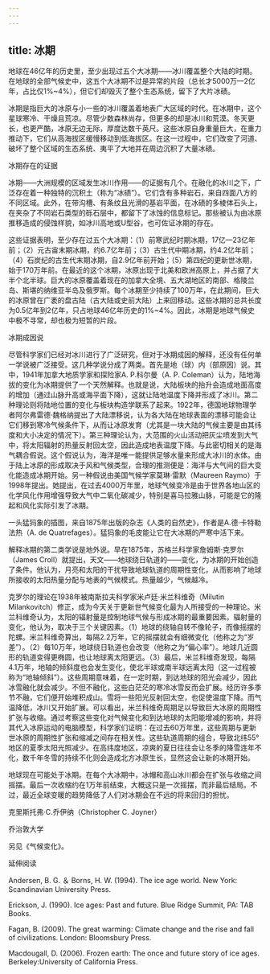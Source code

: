 ```yaml
---
---
---
```

title: 冰期
---




地球在46亿年的历史里，至少出现过五个大冰期——冰川覆盖整个大陆的时期。在地球的全部气候史中，这五个大冰期不过是异常的片段（总长才5000万—2亿年，占比仅1%~4%），但它们却毁灭了整个生态系统，留下了大片冰碛。

冰期是指巨大的冰原与小一些的冰川覆盖着地表广大区域的时代。在冰期中，这个星球寒冷、干燥且荒凉。尽管少数森林尚存，但更多的却是冰川和荒漠。冬天更长，也更严酷，冰原无边无际，厚度达数千英尺。这些冰原自身重量巨大，在重力推动下，它们从高海拔区缓慢移动到低海拔区。在这一过程中，它们改变了河道、破坏了整个区域的生态系统、夷平了大地并在周边沉积了大量冰碛。





冰期存在的证据


冰期——大洲规模的区域发生冰川作用——的证据有几个。在融化的冰川之下，广泛存在着一种独特的沉积土（称为“冰碛”）。它们含有多种岩石，来自四面八方的不同区域。此外，在带沟槽、有条纹且光滑的基岩平面，在冰碛的多棱体石头上，在夹杂了不同岩石类型的砾石层中，都留下了冰蚀的信息标记。那些被认为由冰原推移造成的侵蚀样貌，如冰川高地或U型谷，也可佐证冰期的存在。

这些证据表明，至少存在过五个大冰期：（1）前寒武纪时期冰期，17亿—23亿年前；（2）元古宙末期冰期，约6.7亿年前；（3）古生代中期冰期，约4.2亿年前；（4）石炭纪的古生代末期冰期，自2.9亿年前开始；（5）第四纪的更新世冰期，始于170万年前。在最近的这个冰期，冰原出现于北美和欧洲高原上，并占据了大半个北半球。巨大的冰原覆盖着现在的加拿大全境、五大湖地区的南部、格陵兰岛、斯堪的纳维亚半岛及俄罗斯。每个冰期至少持续了100万年，在此期间，巨大的冰原曾在广袤的盘古陆（古大陆或史前大陆）上来回移动。这些冰期的总共长度为0.5亿年到2亿年，只占地球46亿年历史的1%~4%。因此，冰期是地球气候史中极不寻常，却也极为短暂的片段。





冰期成因说


尽管科学家们已经对冰川进行了广泛研究，但对于冰期成因的解释，还没有任何单一学说被广泛接受。这几种学说分成了两类。首先是地（球）内（部原因）说。其中，1941年加拿大地质学家和探险家A. P.科尔曼（A. P. Coleman）认为，陆地海拔的变化为冰期提供了一个天然解释。也就是说，大陆板块的抬升会造成地面高度的增加（通过山脉升高或海平面下降），这就让陆地温度下降并形成了冰川。第二种理论则将陆地位置的变化与板块构造学联系了起来。1922年，德国地球物理学者阿尔弗雷德·魏格纳提出了大陆漂移说，认为各大陆在地球表面的漂移可能会让它们移到寒冷气候条件下，从而让冰原发育（尤其是一块大陆的气候主要是由其纬度和大小决定的情况下）。第三种理论认为，大范围的火山活动把灰尘喷发到大气中，将太阳辐射的热量反射回太空，因此造成地表温度下降。与此密切相关的是海气耦合假说。这个假说认为，海洋是唯一能提供足够水量来形成大冰川的水体。由于陆上冰原的形成取决于风和气候类型，合理的推测便是：海洋与大气间的巨大变化能造成冰期开始。另一种假说由美国气候学家莫琳·雷默（Maureen Raymo）于1998年提出。她提出，在过去4000万年里，地球气候变冷是由于世界各地山区的化学风化作用增强导致大气中二氧化碳减少，特别是喜马拉雅山脉，可能是它的隆起和风化实际引发了冰期。

一头猛犸象的插图，来自1875年出版的杂志《人类的自然史》，作者是A.德·卡特勒法热（A. de Quatrefages）。猛犸象的毛皮能让它在大冰期的严寒中活下来。



解释冰期的第二类学说是地外说。早在1875年，苏格兰科学家詹姆斯·克罗尔（James Croll）就提出，天文——地球绕日轨道的——变化，为冰期的开始创造了条件。他认为，月亮和太阳的干扰导致地球轨道的周期性变化，从而影响了地球所接收的太阳热量分配与地表的气候模式。热量越少，气候越冷。

克罗尔的理论在1938年被南斯拉夫科学家米卢廷·米兰科维奇（Milutin Milankovitch）修正，成为今天关于更新世气候变化最为人所接受的一种理论。米兰科维奇认为，太阳的辐射量是控制地球气候与形成冰期的最重要因素。辐射量的变化，他认为，取决于三个关键因素。（1）地球的绕轴自转不像轮子，而像摇摆的陀螺。米兰科维奇算出，每隔2.2万年，它的摇摆就会有细微变化（他称之为“岁差”）。（2）每10万年，地球绕日轨道也会改变（他称之为“偏心率”）。地球几近圆形的轨道变得更椭圆，也让地球离太阳更远。（3）最后，米兰科维奇发现，每隔4.1万年，地轴的倾斜度也会发生变化，使北半球或南半球远离太阳（这一过程被称为“地轴倾斜”）。这些周期意味着，在一定时期，到达地球的阳光会减少，因此冰雪融化就会减少。不但不融化，这些白茫茫的寒冷冰雪反而会扩展。经历许多季节不融，它们便开始堆积成山。雪将一些阳光反射回太空，也促使温度下降。而气温降低，冰川又开始扩展。可以看出，米兰科维奇周期足以导致巨大冰原的周期性扩张与收缩。通过考察这些变化对气候变化和到达地球的太阳能增减的影响，并将其代入冰原运动的电脑模型，科学家们证明：在过去60万年里，这些周期与更新世冰原的周期性扩张和缩减之间存在相关性。这些轨道周期的组合，导致北纬55°地区的夏季太阳光照减少。在高纬度地区，凉爽的夏日往往会让冬季的降雪连年不化，数千年冬雪的持续不化则会造成北方冰原生长，显然这会让新的冰期开始。

地球现在可能处于冰期。在每个大冰期中，冰帽和高山冰川都会在扩张与收缩之间摇摆。最后一次收缩约在1万年前结束，大概这只是一次摇摆，而非最后结局。不过，最近全球变暖的趋势降低了人们对冰期会在不远的将来回归的担忧。

克里斯托弗·C.乔伊纳（Christopher C. Joyner）

乔治敦大学

另见《气候变化》。





延伸阅读


Andersen, B. G. ＆ Borns, H. W. (1994). The ice age world. New York: Scandinavian University Press.

Erickson, J. (1990). Ice ages: Past and future. Blue Ridge Summit, PA: TAB Books.

Fagan, B. (2009). The great warming: Climate change and the rise and fall of civilizations. London: Bloomsbury Press.

Macdougall, D. (2006). Frozen earth: The once and future story of ice ages. Berkeley:University of California Press.